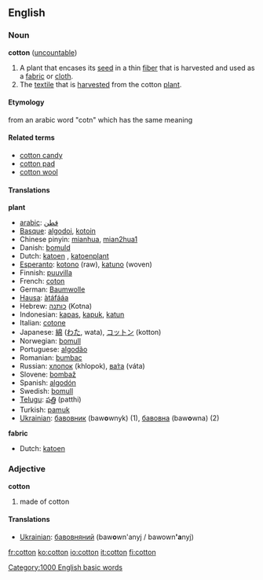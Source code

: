 ==English==
===Noun===
'''cotton''' ([[uncountable]])

#A plant that encases its [[seed]] in a thin [[fiber]] that is harvested and used as a [[fabric]] or [[cloth]].
# The [[textile]] that is [[harvest]]ed from the cotton [[plant]].


====Etymology====
from an arabic word "cotn" which has the same meaning


====Related terms====
*[[cotton candy]]
*[[cotton pad]]
*[[cotton wool]]

====Translations====
'''plant'''
*[[arabic]]: [[قطن]]
*[[Basque]]: [[algodoi]], [[kotoin]]
*Chinese pinyin: [[mianhua]], [[mian2hua1]]
*Danish: [[bomuld]]
*Dutch: [[katoen]] {{m}}, [[katoenplant]] {{m}}
*[[Esperanto]]: [[kotono]] (raw), [[katuno]] (woven)
*Finnish: [[puuvilla]]
*French: [[coton]] {{m}}
*German: [[Baumwolle]] {{f}}
*[[Hausa]]: [[àtáfááa]]
*Hebrew: [[כותנה]] (Kotna) {{m}}
*Indonesian: [[kapas]], [[kapuk]], [[katun]]
*Italian: [[cotone]] {{m}}
*Japanese: [[綿]] ([[わた]], wata), [[コットン]] (kotton)
*Norwegian: [[bomull]]
*Portuguese: [[algodão]] {{m}}
*Romanian: [[bumbac]]
*Russian: [[хлопок]] {{m}} (khlopok), [[вата|ва́та]] (váta)
*Slovene: [[bombaž]] {{m}}
*Spanish: [[algodón]] {{m}}
*Swedish: [[bomull]]
*[[Telugu]]: [[పత్తి]] (patthi)
*Turkish: [[pamuk]]
*[[w:Ukrainian language|Ukrainian]]: [[бавовник]] (baw'''o'''wnyk) {{m}} (1), [[бавовна]] (baw'''o'''wna) {{f}} (2)


'''fabric'''
*Dutch: [[katoen]] {{n}}

===Adjective===
'''cotton'''

# made of cotton

====Translations====
*[[w:Ukrainian language|Ukrainian]]: [[бавовняний]] (baw'''o'''wn'anyj / bawown''''a'''nyj) {{m}}

[[Category:1000 English basic words]]

[[fr:cotton]]
[[ko:cotton]]
[[io:cotton]]
[[it:cotton]]
[[fi:cotton]]